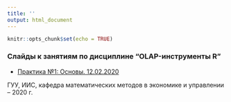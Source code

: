 ```yaml
---
title: ''
output: html_document
---
```


```r
knitr::opts_chunk$set(echo = TRUE)

```

### Слайды к занятиям по дисциплине "OLAP-инструменты R"   

* [Практика №1: Основы. 12.02.2020](https://aksyuk.github.io/xaringan_gh/slides/slides_practice_01.html)   

ГУУ, ИИС, кафедра математических методов в экономике и управлении -- 2020 г.    
